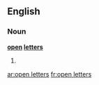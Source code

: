 ==English==

===Noun===
'''[[open]] [[letter]]s'''

# {{plural of|open letter}}

[[ar:open letters]]
[[fr:open letters]]